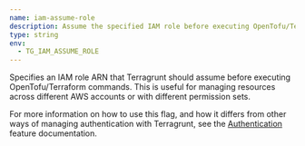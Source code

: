 ```yaml
---
name: iam-assume-role
description: Assume the specified IAM role before executing OpenTofu/Terraform.
type: string
env:
  - TG_IAM_ASSUME_ROLE
---
```


Specifies an IAM role ARN that Terragrunt should assume before executing OpenTofu/Terraform commands. This is useful for managing resources across different AWS accounts or with different permission sets.

For more information on how to use this flag, and how it differs from other ways of managing authentication with Terragrunt, see the [Authentication](/docs/features/authentication) feature documentation.
